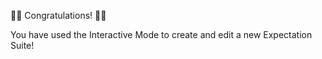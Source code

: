 
🚀🚀 Congratulations! 🚀🚀

You have used the Interactive Mode to create and edit a new Expectation Suite!

